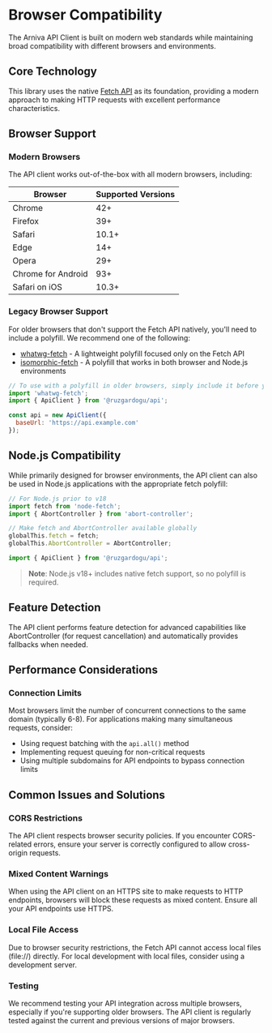 
<Meta title="Api/Browser Compatibility" />

# Browser Compatibility

The Arniva API Client is built on modern web standards while maintaining broad compatibility with different browsers and environments.

## Core Technology

This library uses the native [Fetch API](https://developer.mozilla.org/en-US/docs/Web/API/Fetch_API) as its foundation, providing a modern approach to making HTTP requests with excellent performance characteristics.

## Browser Support

### Modern Browsers

The API client works out-of-the-box with all modern browsers, including:


<table>
    <thead>
        <tr>
        <th>Browser</th>
        <th>Supported Versions</th>
        </tr>
    </thead>
    <tbody>
        <tr>
        <td>Chrome</td>
        <td>42+</td>
        </tr>
        <tr>
        <td>Firefox</td>
        <td>39+</td>
        </tr>
        <tr>
        <td>Safari</td>
        <td>10.1+</td>
        </tr>
        <tr>
        <td>Edge</td>
        <td>14+</td>
        </tr>
        <tr>
        <td>Opera</td>
        <td>29+</td>
        </tr>
        <tr>
        <td>Chrome for Android</td>
        <td>93+</td>
        </tr>
        <tr>
        <td>Safari on iOS</td>
        <td>10.3+</td>
        </tr>
    </tbody>
</table>

### Legacy Browser Support

For older browsers that don't support the Fetch API natively, you'll need to include a polyfill. We recommend one of the following:

- [whatwg-fetch](https://github.com/whatwg/fetch) - A lightweight polyfill focused only on the Fetch API
- [isomorphic-fetch](https://github.com/matthew-andrews/isomorphic-fetch) - A polyfill that works in both browser and Node.js environments

```javascript
// To use with a polyfill in older browsers, simply include it before your code:
import 'whatwg-fetch';
import { ApiClient } from '@ruzgardogu/api';

const api = new ApiClient({
  baseUrl: 'https://api.example.com'
});
```

## Node.js Compatibility

While primarily designed for browser environments, the API client can also be used in Node.js applications with the appropriate fetch polyfill:

```javascript
// For Node.js prior to v18
import fetch from 'node-fetch';
import { AbortController } from 'abort-controller';

// Make fetch and AbortController available globally
globalThis.fetch = fetch;
globalThis.AbortController = AbortController;

import { ApiClient } from '@ruzgardogu/api';
```

> **Note**: Node.js v18+ includes native fetch support, so no polyfill is required.

## Feature Detection

The API client performs feature detection for advanced capabilities like AbortController (for request cancellation) and automatically provides fallbacks when needed.

## Performance Considerations

### Connection Limits
Most browsers limit the number of concurrent connections to the same domain (typically 6-8). For applications making many simultaneous requests, consider:

- Using request batching with the ```api.all()``` method
- Implementing request queuing for non-critical requests
- Using multiple subdomains for API endpoints to bypass connection limits

## Common Issues and Solutions

### CORS Restrictions
The API client respects browser security policies. If you encounter CORS-related errors, ensure your server is correctly configured to allow cross-origin requests.

### Mixed Content Warnings
When using the API client on an HTTPS site to make requests to HTTP endpoints, browsers will block these requests as mixed content. Ensure all your API endpoints use HTTPS.

### Local File Access
Due to browser security restrictions, the Fetch API cannot access local files (file://) directly. For local development with local files, consider using a development server.

### Testing
We recommend testing your API integration across multiple browsers, especially if you're supporting older browsers. The API client is regularly tested against the current and previous versions of major browsers.